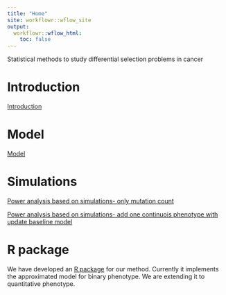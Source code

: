 ```yaml
---
title: "Home"
site: workflowr::wflow_site
output:
  workflowr::wflow_html:
    toc: false
---
```


Statistical methods to study differential selection problems in cancer

# Introduction
[Introduction](Introduction.html)

# Model 
[Model](model.html)

# Simulations

[Power analysis based on simulations- only mutation count](simulation_power.html)


[Power analysis based on simulations- add one continuois phenotype with update baseline model](simulation_power_binary_conti.html)

# R package
We have developed an [R package](https://github.com/szhaolab/diffdriver) for our method. Currently it implements the approximated model for binary phenotype. We are extending it to quantitative phenotype.


